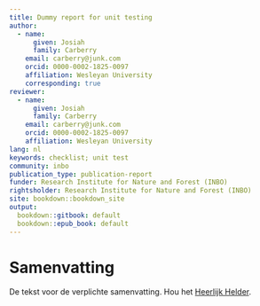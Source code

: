 ```yaml
---
title: Dummy report for unit testing
author:
  - name:
      given: Josiah
      family: Carberry
    email: carberry@junk.com
    orcid: 0000-0002-1825-0097
    affiliation: Wesleyan University
    corresponding: true
reviewer:
  - name:
      given: Josiah
      family: Carberry
    email: carberry@junk.com
    orcid: 0000-0002-1825-0097
    affiliation: Wesleyan University
lang: nl
keywords: checklist; unit test
community: inbo
publication_type: publication-report
funder: Research Institute for Nature and Forest (INBO)
rightsholder: Research Institute for Nature and Forest (INBO)
site: bookdown::bookdown_site
output:
  bookdown::gitbook: default
  bookdown::epub_book: default
---
```


# Samenvatting {.unnumbered}

De tekst voor de verplichte samenvatting.
Hou het [Heerlijk Helder](https://overheid.vlaanderen.be/communicatie/heerlijk-helder).
